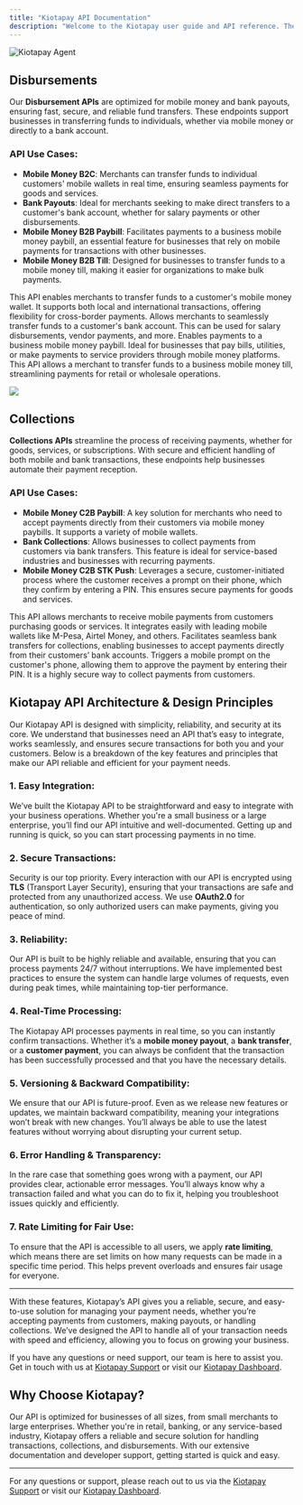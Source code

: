 ```yaml
---
title: "Kiotapay API Documentation"
description: "Welcome to the Kiotapay user guide and API reference. The Kiotapay API is designed for seamless integration, whether you're facilitating collections, managing payouts, or accessing real-time transaction data. Our robust API architecture ensures scalability, security, and efficiency, allowing merchants to integrate mobile money and bank payments with ease today."
---
```


![Kiotapay Agent](Agentwithalaptop.jpg)

## Disbursements

Our **Disbursement APIs** are optimized for mobile money and bank payouts, ensuring fast, secure, and reliable fund transfers. These endpoints support businesses in transferring funds to individuals, whether via mobile money or directly to a bank account.

### API Use Cases:

- **Mobile Money B2C**: Merchants can transfer funds to individual customers' mobile wallets in real time, ensuring seamless payments for goods and services.
- **Bank Payouts**: Ideal for merchants seeking to make direct transfers to a customer's bank account, whether for salary payments or other disbursements.
- **Mobile Money B2B Paybill**: Facilitates payments to a business mobile money paybill, an essential feature for businesses that rely on mobile payments for transactions with other businesses.
- **Mobile Money B2B Till**: Designed for businesses to transfer funds to a mobile money till, making it easier for organizations to make bulk payments.

<CardGroup cols={2}>
  <Card title="Mobile Money B2C" icon="sparkles" href="https://kiotapay.mintlify.app/api-reference/endpoint/b2c/post#send-money-api">
    This API enables merchants to transfer funds to a customer's mobile money wallet. It supports both local and international transactions, offering flexibility for cross-border payments.
  </Card>
  <Card title="Bank Payouts" icon="sparkles">
    Allows merchants to seamlessly transfer funds to a customer's bank account. This can be used for salary disbursements, vendor payments, and more.
  </Card>
  <Card title="Mobile Money B2B Paybill" icon="sparkles">
    Enables payments to a business mobile money paybill. Ideal for businesses that pay bills, utilities, or make payments to service providers through mobile money platforms.
  </Card>
  <Card title="Mobile Money B2B Till" icon="sparkles" href="https://kiotapay.mintlify.app/api-reference/endpoint/till/post">
    This API allows a merchant to transfer funds to a business mobile money till, streamlining payments for retail or wholesale operations.
  </Card>
</CardGroup>

![](/Acouplewithcoffee.jpg)

## Collections

**Collections APIs** streamline the process of receiving payments, whether for goods, services, or subscriptions. With secure and efficient handling of both mobile and bank transactions, these endpoints help businesses automate their payment reception.

### API Use Cases:

- **Mobile Money C2B Paybill**: A key solution for merchants who need to accept payments directly from their customers via mobile money paybills. It supports a variety of mobile wallets.
- **Bank Collections**: Allows businesses to collect payments from customers via bank transfers. This feature is ideal for service-based industries and businesses with recurring payments.
- **Mobile Money C2B STK Push**: Leverages a secure, customer-initiated process where the customer receives a prompt on their phone, which they confirm by entering a PIN. This ensures secure payments for goods and services.

<CardGroup cols={2}>
  <Card title="Mobile Money C2B Paybill" icon="palette" href="https://mintlify.com/docs/settings/global">
    This API allows merchants to receive mobile payments from customers purchasing goods or services. It integrates easily with leading mobile wallets like M-Pesa, Airtel Money, and others.
  </Card>
  <Card title="Bank Collections" icon="code" href="https://mintlify.com/docs/api-playground/openapi">
    Facilitates seamless bank transfers for collections, enabling businesses to accept payments directly from their customers’ bank accounts.
  </Card>
  <Card title="Mobile Money C2B STK Push" icon="stars" href="https://mintlify.com/customers">
    Triggers a mobile prompt on the customer's phone, allowing them to approve the payment by entering their PIN. It is a highly secure way to collect payments from customers.
  </Card>
</CardGroup>

## **Kiotapay API Architecture & Design Principles**

Our Kiotapay API is designed with simplicity, reliability, and security at its core. We understand that businesses need an API that’s easy to integrate, works seamlessly, and ensures secure transactions for both you and your customers. Below is a breakdown of the key features and principles that make our API reliable and efficient for your payment needs.

### 1. **Easy Integration**:

We’ve built the Kiotapay API to be straightforward and easy to integrate with your business operations. Whether you're a small business or a large enterprise, you’ll find our API intuitive and well-documented. Getting up and running is quick, so you can start processing payments in no time.

### 2. **Secure Transactions**:

Security is our top priority. Every interaction with our API is encrypted using **TLS** (Transport Layer Security), ensuring that your transactions are safe and protected from any unauthorized access. We use **OAuth2.0** for authentication, so only authorized users can make payments, giving you peace of mind.

### 3. **Reliability**:

Our API is built to be highly reliable and available, ensuring that you can process payments 24/7 without interruptions. We have implemented best practices to ensure the system can handle large volumes of requests, even during peak times, while maintaining top-tier performance.

### 4. **Real-Time Processing**:

The Kiotapay API processes payments in real time, so you can instantly confirm transactions. Whether it’s a **mobile money payout**, a **bank transfer**, or a **customer payment**, you can always be confident that the transaction has been successfully processed and that you have the necessary details.

### 5. **Versioning & Backward Compatibility**:

We ensure that our API is future-proof. Even as we release new features or updates, we maintain backward compatibility, meaning your integrations won’t break with new changes. You’ll always be able to use the latest features without worrying about disrupting your current setup.

### 6. **Error Handling & Transparency**:

In the rare case that something goes wrong with a payment, our API provides clear, actionable error messages. You’ll always know why a transaction failed and what you can do to fix it, helping you troubleshoot issues quickly and efficiently.

### 7. **Rate Limiting for Fair Use**:

To ensure that the API is accessible to all users, we apply **rate limiting**, which means there are set limits on how many requests can be made in a specific time period. This helps prevent overloads and ensures fair usage for everyone.

---

With these features, Kiotapay’s API gives you a reliable, secure, and easy-to-use solution for managing your payment needs, whether you’re accepting payments from customers, making payouts, or handling collections. We’ve designed the API to handle all of your transaction needs with speed and efficiency, allowing you to focus on growing your business.

If you have any questions or need support, our team is here to assist you. Get in touch with us at [Kiotapay Support](mailto:apps@kiotapay.com) or visit our [Kiotapay Dashboard](https://kiotapay.co.ke).

## Why Choose Kiotapay?

Our API is optimized for businesses of all sizes, from small merchants to large enterprises. Whether you're in retail, banking, or any service-based industry, Kiotapay offers a reliable and secure solution for handling transactions, collections, and disbursements. With our extensive documentation and developer support, getting started is quick and easy.

---

For any questions or support, please reach out to us via the [Kiotapay Support](mailto:apps@kiotapay.com) or visit our [Kiotapay Dashboard](https://kiotapay.co.ke).